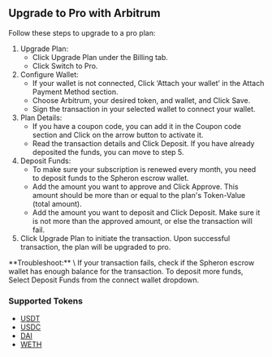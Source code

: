 
## Upgrade to Pro with Arbitrum
Follow these steps to upgrade to a pro plan:

1. Upgrade Plan:
   - Click Upgrade Plan under the Billing tab.
   - Click Switch to Pro.
2. Configure Wallet:
   - If your wallet is not connected, Click ‘Attach your wallet’ in the Attach Payment Method section.
   - Choose Arbitrum, your desired token, and wallet, and Click Save.
   - Sign the transaction in your selected wallet to connect your wallet.
3. Plan Details:
   - If you have a coupon code, you can add it in the Coupon code section and Click on the arrow button to activate it.
   - Read the transaction details and Click Deposit. If you have already deposited the funds, you can move to step 5.
4. Deposit Funds:
   - To make sure your subscription is renewed every month, you need to deposit funds to the Spheron escrow wallet.
   - Add the amount you want to approve and Click Approve. This amount should be more than or equal to the plan's Token-Value (total amount).
   - Add the amount you want to deposit and Click Deposit. Make sure it is not more than the approved amount, or else the transaction will fail.
5. Click Upgrade Plan to initiate the transaction. Upon successful transaction, the plan will be upgraded to pro.

<Callout>
  **Troubleshoot:** \
  If your transaction fails, check if the Spheron escrow
  wallet has enough balance for the transaction. To deposit more funds, Select
  Deposit Funds from the connect wallet dropdown.
</Callout>

### Supported Tokens

- [USDT](https://arbiscan.io/token/0xfd086bc7cd5c481dcc9c85ebe478a1c0b69fcbb9)
- [USDC](https://arbiscan.io/token/0xff970a61a04b1ca14834a43f5de4533ebddb5cc8)
- [DAI](https://arbiscan.io/token/0xda10009cbd5d07dd0cecc66161fc93d7c9000da1)
- [WETH](https://arbiscan.io/token/0x82af49447d8a07e3bd95bd0d56f35241523fbab1)

<Navigation name="Upgrade to Pro with Arbitrum" />
